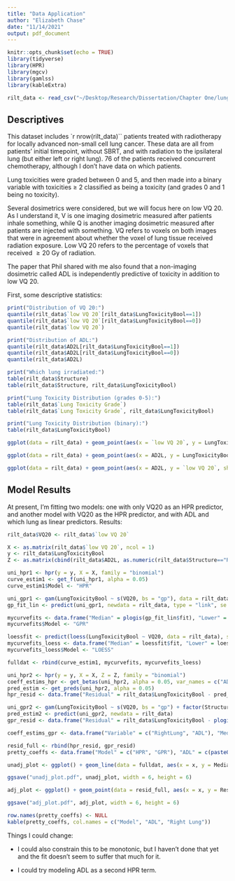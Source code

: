 ```yaml
---
title: "Data Application"
author: "Elizabeth Chase"
date: "11/14/2021"
output: pdf_document
---
```


```r
knitr::opts_chunk$set(echo = TRUE)
library(tidyverse)
library(HPR)
library(mgcv)
library(gamlss)
library(kableExtra)

rilt_data <- read_csv("~/Desktop/Research/Dissertation/Chapter One/lung_radiotherapy.csv")
```

## Descriptives

This dataset includes `r nrow(rilt_data)`` patients treated with radiotherapy for locally advanced non-small cell lung cancer. These data are all from patients' initial timepoint, without SBRT, and with radiation to the ipsilateral lung (but either left or right lung). 76 of the patients received concurrent chemotherapy, although I don't have data on which patients. 

Lung toxicities were graded between 0 and 5, and then made into a binary variable with toxicities $\geq$ 2 classified as being a toxicity (and grades 0 and 1 being no toxicity). 

Several dosimetrics were considered, but we will focus here on low VQ 20. As I understand it, V is one imaging dosimetric measured after patients inhale something, while Q is another imaging dosimetric measured after patients are injected with something. VQ refers to voxels on both images that were in agreement about whether the voxel of lung tissue received radiation exposure. Low VQ 20 refers to the percentage of voxels that received $\geq 20$ Gy of radiation. 

The paper that Phil shared with me also found that a non-imaging dosimetric called ADL is independently predictive of toxicity in addition to low VQ 20. 

First, some descriptive statistics:
```r
print("Distribution of VQ 20:")
quantile(rilt_data$`low VQ 20`[rilt_data$LungToxicityBool==1])
quantile(rilt_data$`low VQ 20`[rilt_data$LungToxicityBool==0])
quantile(rilt_data$`low VQ 20`)

print("Distribution of ADL:")
quantile(rilt_data$AD2L[rilt_data$LungToxicityBool==1])
quantile(rilt_data$AD2L[rilt_data$LungToxicityBool==0])
quantile(rilt_data$AD2L)

print("Which lung irradiated:")
table(rilt_data$Structure)
table(rilt_data$Structure, rilt_data$LungToxicityBool)

print("Lung Toxicity Distribution (grades 0-5):")
table(rilt_data$`Lung Toxicity Grade`)
table(rilt_data$`Lung Toxicity Grade`, rilt_data$LungToxicityBool)

print("Lung Toxicity Distribution (binary):")
table(rilt_data$LungToxicityBool)

ggplot(data = rilt_data) + geom_point(aes(x = `low VQ 20`, y = LungToxicityBool, color = Structure)) + theme_bw() + ylab("Toxicity (Binary)") + xlab("VQ 20") 

ggplot(data = rilt_data) + geom_point(aes(x = AD2L, y = LungToxicityBool, color = Structure)) + theme_bw() + ylab("Toxicity (Binary)") + xlab("ADL")

ggplot(data = rilt_data) + geom_point(aes(x = AD2L, y = `low VQ 20`, shape = Structure, color = factor(LungToxicityBool))) + theme_bw() + xlab("ADL") + ylab("VQ 20") + guides(color = guide_legend(title = "Toxicty"))
```

## Model Results

At present, I'm fitting two models: one with only VQ20 as an HPR predictor, and another model with VQ20 as the HPR predictor, and with ADL and which lung as linear predictors. Results:
```r
rilt_data$VQ20 <- rilt_data$`low VQ 20`

X <- as.matrix(rilt_data$`low VQ 20`, ncol = 1)
y <- rilt_data$LungToxicityBool
Z <- as.matrix(cbind(rilt_data$AD2L, as.numeric(rilt_data$Structure=="RIGHT_LUNG-GTV")))

uni_hpr1 <- hpr(y = y, X = X, family = "binomial")
curve_estim1 <- get_f(uni_hpr1, alpha = 0.05)
curve_estim1$Model <- "HPR"

uni_gpr1 <- gam(LungToxicityBool ~ s(VQ20, bs = "gp"), data = rilt_data, family = "binomial")
gp_fit_lin <- predict(uni_gpr1, newdata = rilt_data, type = "link", se.fit = TRUE)

mycurvefits <- data.frame("Median" = plogis(gp_fit_lin$fit), "Lower" = plogis(gp_fit_lin$fit - 1.96*gp_fit_lin$se.fit), "Upper" = plogis(gp_fit_lin$fit + 1.96*gp_fit_lin$se.fit), "x" = rilt_data$VQ20, "Mean" = NA);
mycurvefits$Model <- "GPR"

loessfit <- predict(loess(LungToxicityBool ~ VQ20, data = rilt_data), se = T)
mycurvefits_loess <- data.frame("Median" = loessfit$fit, "Lower" = loessfit$fit - 1.96*loessfit$se.fit, "Upper" = loessfit$fit + 1.96*loessfit$se.fit, "x" = rilt_data$VQ20, "Mean" = NA);
mycurvefits_loess$Model <- "LOESS"

fulldat <- rbind(curve_estim1, mycurvefits, mycurvefits_loess)

uni_hpr2 <- hpr(y = y, X = X, Z = Z, family = "binomial")
coeff_estims_hpr <- get_betas(uni_hpr2, alpha = 0.05, var_names = c("ADL", "RightLung"))
pred_estim <- get_preds(uni_hpr2, alpha = 0.05)
hpr_resid <- data.frame("Residual" = rilt_data$LungToxicityBool - pred_estim$Median, "Model" = "HPR", "x" = rilt_data$VQ20)

uni_gpr2 <- gam(LungToxicityBool ~ s(VQ20, bs = "gp") + factor(Structure) + AD2L, data = rilt_data, family = "binomial")
pred_estim2 <- predict(uni_gpr2, newdata = rilt_data)
gpr_resid <- data.frame("Residual" = rilt_data$LungToxicityBool - plogis(pred_estim2), "Model" = "GPR", "x" = rilt_data$VQ20)

coeff_estims_gpr <- data.frame("Variable" = c("RightLung", "ADL"), "Median" = exp(summary(uni_gpr2)$p.coeff[-1]), "Lower" = exp(summary(uni_gpr2)$p.coeff[-1] - 1.96*summary(uni_gpr2)$se[2:3]), "Upper" = exp(summary(uni_gpr2)$p.coeff[-1] + 1.96*summary(uni_gpr2)$se[2:3]))

resid_full <- rbind(hpr_resid, gpr_resid)
pretty_coeffs <- data.frame("Model" = c("HPR", "GPR"), "ADL" = c(paste0(round(coeff_estims_hpr$Median[1], digits = 2), " (", round(coeff_estims_hpr$Lower[1], digits = 2), ", ", round(coeff_estims_hpr$Upper[1], digits = 2), ")"), paste0(round(coeff_estims_gpr$Median[2], digits = 2), " (", round(coeff_estims_gpr$Lower[2], digits = 2), ", ", round(coeff_estims_gpr$Upper[2], digits = 2), ")")), "RightLung" = c(paste0(round(coeff_estims_hpr$Median[2], digits = 2), " (", round(coeff_estims_hpr$Lower[2], digits = 2), ", ", round(coeff_estims_hpr$Upper[2], digits = 2), ")"), paste0(round(coeff_estims_gpr$Median[1], digits = 2), " (", round(coeff_estims_gpr$Lower[1], digits = 2), ", ", round(coeff_estims_gpr$Upper[1], digits = 2), ")")))

unadj_plot <- ggplot() + geom_line(data = fulldat, aes(x = x, y = Median, color = Model), size=1) + geom_ribbon(data = fulldat, aes(x = x, ymin = Lower, ymax = Upper, fill = Model), alpha = 0.2) + geom_point(data = rilt_data, aes(x = `low VQ 20`, y = LungToxicityBool)) + theme_bw() + ylab("Probability of RILT") + xlab("V/Q 20 (%)") + scale_x_continuous(breaks = seq(0, 0.4, by = 0.1), labels = seq(0, 0.4, by = 0.1)*100)

ggsave("unadj_plot.pdf", unadj_plot, width = 6, height = 6)

adj_plot <- ggplot() + geom_point(data = resid_full, aes(x = x, y = Residual)) + theme_bw() + facet_wrap(~ Model, nrow = 1) + ylab("Residual") + xlab("V/Q 20 (%)") + scale_x_continuous(breaks = seq(0, 0.4, by = 0.1), labels = seq(0, 0.4, by = 0.1)*100)

ggsave("adj_plot.pdf", adj_plot, width = 6, height = 6)

row.names(pretty_coeffs) <- NULL
kable(pretty_coeffs, col.names = c("Model", "ADL", "Right Lung"))
```

Things I could change:

- I could also constrain this to be monotonic, but I haven't done that yet and the fit doesn't seem to suffer that much for it.

- I could try modeling ADL as a second HPR term. 
